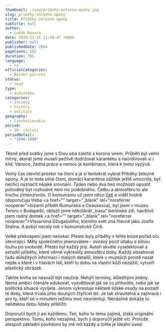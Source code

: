 ```yaml
---
thumbnail: ./img/pribehy-zelezne-opony.jpg
slug: pribehy-zelezne-opony
title: Příběhy železné opony
subtitle: null
author:
  - Luděk Navara
date: 2020-12-25 11:49:47 +0800
publisher: null
publishedDate: 2004
pageCount: 202
duration: 705
language:
  - cs
officialCategories:
  - Border patrols
status:
  - read
type:
  - audioteka
categories:
  - society
  - history
  - politics
geography:
  - Czechoslovakia
period:
  - 20. století
periodDetail:
  - "1948-1989"
---
```


Těsně před svátky jsme s Diou oba zalehli s korona virem. Průběh byl velmi mírný, akorát jsme museli pečlivě dodržovat karanténu a naordinovali si i klid. Vánoce, žádná práce a nemoc je kombinace, která k tomu vyzývá.

Volný čas otevřel prostor na čtení a já si tentokrát vybral Příběhy železné opony. A je to teda silné čtení, domácí karanténa zážitek ještě umocnila, byť nechci naznačit nějaké srovnání. Týden nebo dva bez možnosti opustit pohodlný byt rozhodně není nic podobného. Četbu a atmosféru to ale trochu zintenzivnilo. O komunismu už jsem něco <a href="https://jenahajek.com/reads">četl</a> a viděl hodně (doporučuju třeba <a href="<a href="" target="_blank" rel="noreferrer noopener"></a>" target="\_blank" rel="noreferrer noopener">bizarní příběh Rumunska a Ceausesca</a>), byl jsem v muzeu Teroru v Budapešti, oblezli jsme několikrát &bdquo;trasu&ldquo; berlínské zdi, navštívil jsem rodný domek <a href="<a href="" target="_blank" rel="noreferrer noopener"></a>" target="\_blank" rel="noreferrer noopener">Vissariona Džugašviliho</a>, kterého svět zná hlavně jako Josifa Stalina. A pobyl necelý rok v komunistické Číně.

Velké překvapení jsem nečekal. Přesto byly příběhy v téhle knize pořád oči otevírající. Měly společného jmenovatele - svíravý pocit útlaku a silnou touhu po svobodě. Přesto byl každý jiný. Autoři skvěle vyselektovali a seřadili příběhy, které věrně vykreslily atmosféru doby. Každý obsahoval řadu důležitých informací i malých detailů, které v muzejích prostě nasát nejde a které i v hlavách lidí, kteří tu dobu na vlastní kůži nezažili, vytvoří plastický obrázek.

Takhle kniha se nesnaží být naučná. Nehýří termíny, důležitými jmény. Nemá ambici čtenáře edukovat, vysvětlovat jak se co přihodilo, nebo jak se politická situace vyvíjela. Jenom vykresluje některé lidské osudy na pozadí té doby, která trvala přes douhých čtyřicet let. Je tak stravitelná a zajímavá i pro ty, kteří se v minulém režimu moc neorientují. Nenásilně dokáže tu nelidskou dobu lidsky přiblížit.

Doporučil bych ji asi každému. Ten, koho to téma zajímá, získá originální perspektivu. Tomu, koho nezajímá, bych ji doporučil ještě víc. Protože alespoň základní povědomí by mě mít každý a tohle je ideální úvod.
